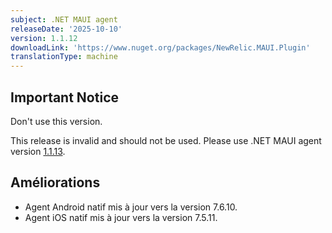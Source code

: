 ```yaml
---
subject: .NET MAUI agent
releaseDate: '2025-10-10'
version: 1.1.12
downloadLink: 'https://www.nuget.org/packages/NewRelic.MAUI.Plugin'
translationType: machine
---
```


## Important Notice

Don&apos;t use this version.

This release is invalid and should not be used. Please use .NET MAUI agent version [1.1.13](https://www.nuget.org/packages/NewRelic.MAUI.Plugin/1.1.13).

## Améliorations

* Agent Android natif mis à jour vers la version 7.6.10.
* Agent iOS natif mis à jour vers la version 7.5.11.